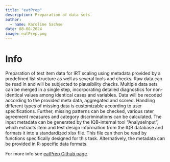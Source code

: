 ```yaml
---
title: "eatPrep"
description: Preparation of data sets.
author:
  - name: Karoline Sachse
date: 08-08-2024
image: eatPrep.png
---
```


# Info

Preparation of test item data for IRT scaling using metadata provided by a predefined list structure as well as several tools and checks. Raw data can be read in and will be subjected to plausibility checks. Multiple data sets can be merged in a single step, incorporating detailed diagnostics for non-identical values among identical cases and variables. Data will be recoded according to the provided meta data, aggregated and scored. Handling different types of missing data is customizable according to user specifications. Further, missing patterns can be checked, various rater agreement measures and category discriminations can be calculated. The input metadata can be generated by the IQB-internal tool "AnalyseInput", which extracts item and test design information from the IQB database and formats it into a standardized xlsx file. This file can then be read by functions specifically designed for this task. Alternatively, the metadata can be provided in R-specific data formats.

For more info see [eatPrep Github page](https://github.com/sachseka/eatPrep). 


